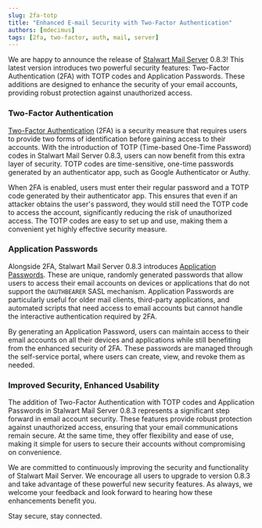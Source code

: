 ```yaml
---
slug: 2fa-totp
title: "Enhanced E-mail Security with Two-Factor Authentication"
authors: [mdecimus]
tags: [2fa, two-factor, auth, mail, server]
---
```


We are happy to announce the release of [Stalwart Mail Server](https://github.com/stalwartlabs/mail-server) 0.8.3! This latest version introduces two powerful security features: Two-Factor Authentication (2FA) with TOTP codes and Application Passwords. These additions are designed to enhance the security of your email accounts, providing robust protection against unauthorized access.

### Two-Factor Authentication

[Two-Factor Authentication](/docs/directory/authentication/2fa) (2FA) is a security measure that requires users to provide two forms of identification before gaining access to their accounts. With the introduction of TOTP (Time-based One-Time Password) codes in Stalwart Mail Server 0.8.3, users can now benefit from this extra layer of security. TOTP codes are time-sensitive, one-time passwords generated by an authenticator app, such as Google Authenticator or Authy.

When 2FA is enabled, users must enter their regular password and a TOTP code generated by their authenticator app. This ensures that even if an attacker obtains the user's password, they would still need the TOTP code to access the account, significantly reducing the risk of unauthorized access. The TOTP codes are easy to set up and use, making them a convenient yet highly effective security measure.

### Application Passwords

Alongside 2FA, Stalwart Mail Server 0.8.3 introduces [Application Passwords](/docs/directory/authentication/app-password). These are unique, randomly generated passwords that allow users to access their email accounts on devices or applications that do not support the `OAUTHBEARER` SASL mechanism. Application Passwords are particularly useful for older mail clients, third-party applications, and automated scripts that need access to email accounts but cannot handle the interactive authentication required by 2FA.

By generating an Application Password, users can maintain access to their email accounts on all their devices and applications while still benefiting from the enhanced security of 2FA. These passwords are managed through the self-service portal, where users can create, view, and revoke them as needed.

### Improved Security, Enhanced Usability

The addition of Two-Factor Authentication with TOTP codes and Application Passwords in Stalwart Mail Server 0.8.3 represents a significant step forward in email account security. These features provide robust protection against unauthorized access, ensuring that your email communications remain secure. At the same time, they offer flexibility and ease of use, making it simple for users to secure their accounts without compromising on convenience.

We are committed to continuously improving the security and functionality of Stalwart Mail Server. We encourage all users to upgrade to version 0.8.3 and take advantage of these powerful new security features. As always, we welcome your feedback and look forward to hearing how these enhancements benefit you.

Stay secure, stay connected.
